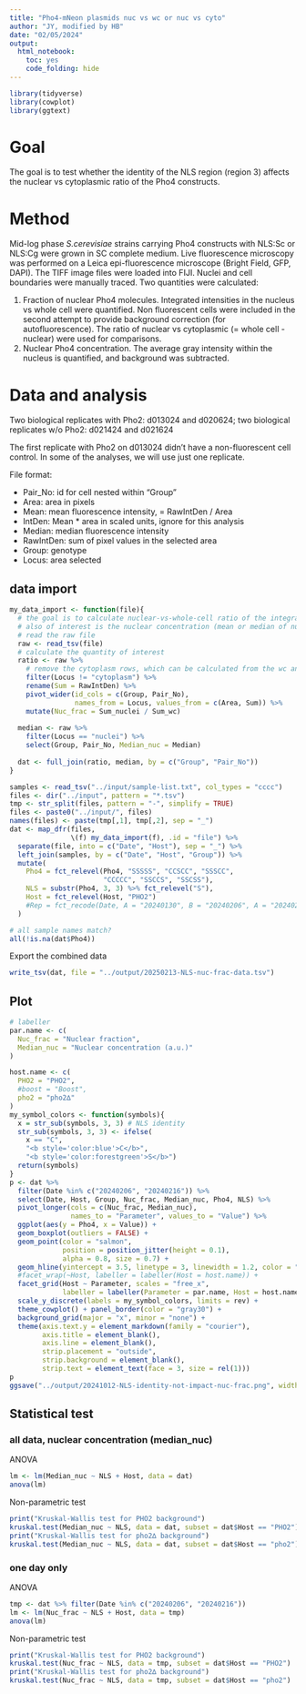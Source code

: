 ```yaml
---
title: "Pho4-mNeon plasmids nuc vs wc or nuc vs cyto"
author: "JY, modified by HB"
date: "02/05/2024"
output: 
  html_notebook:
    toc: yes
    code_folding: hide
---
```


```r
library(tidyverse)
library(cowplot)
library(ggtext)
```

# Goal

The goal is to test whether the identity of the NLS region (region 3) affects the nuclear vs cytoplasmic ratio of the Pho4 constructs.

# Method
Mid-log phase _S.cerevisiae_ strains carrying Pho4 constructs with NLS:Sc or NLS:Cg were grown in SC complete medium. Live fluorescence microscopy was performed on a Leica epi-fluorescence microscope (Bright Field, GFP, DAPI). The TIFF image files were loaded into FIJI. Nuclei and cell boundaries were manually traced. Two quantities were calculated:

1. Fraction of nuclear Pho4 molecules.
    Integrated intensities in the nucleus vs whole cell were quantified. Non fluorescent cells were included in the second attempt to provide background correction (for autofluorescence). The ratio of nuclear vs cytoplasmic (= whole cell - nuclear) were used for comparisons.
2. Nuclear Pho4 concentration.
    The average gray intensity within the nucleus is quantified, and background was subtracted.

# Data and analysis
Two biological replicates with Pho2: d013024 and d020624; two biological replicates w/o Pho2: d021424 and d021624

The first replicate with Pho2 on d013024 didn't have a non-fluorescent cell control. In some of the analyses, we will use just one replicate.

File format:

- Pair_No: id for cell nested within "Group"
- Area: area in pixels
- Mean: mean fluorescence intensity, = RawIntDen / Area
- IntDen: Mean * area in scaled units, ignore for this analysis
- Median: median fluorescence intensity
- RawIntDen: sum of pixel values in the selected area
- Group: genotype
- Locus: area selected

## data import
```r
my_data_import <- function(file){
  # the goal is to calculate nuclear-vs-whole-cell ratio of the integrated GFP signal
  # also of interest is the nuclear concentration (mean or median of nucleus)
  # read the raw file
  raw <- read_tsv(file)
  # calculate the quantity of interest
  ratio <- raw %>% 
    # remove the cytoplasm rows, which can be calculated from the wc and nuclei
    filter(Locus != "cytoplasm") %>% 
    rename(Sum = RawIntDen) %>% 
    pivot_wider(id_cols = c(Group, Pair_No),
                names_from = Locus, values_from = c(Area, Sum)) %>% 
    mutate(Nuc_frac = Sum_nuclei / Sum_wc)
  
  median <- raw %>% 
    filter(Locus == "nuclei") %>% 
    select(Group, Pair_No, Median_nuc = Median)
  
  dat <- full_join(ratio, median, by = c("Group", "Pair_No"))
}
```

```r
samples <- read_tsv("../input/sample-list.txt", col_types = "cccc")
files <- dir("../input", pattern = "*.tsv")
tmp <- str_split(files, pattern = "-", simplify = TRUE)
files <- paste0("../input/", files)
names(files) <- paste(tmp[,1], tmp[,2], sep = "_")
dat <- map_dfr(files,
               \(f) my_data_import(f), .id = "file") %>% 
  separate(file, into = c("Date", "Host"), sep = "_") %>% 
  left_join(samples, by = c("Date", "Host", "Group")) %>% 
  mutate(
    Pho4 = fct_relevel(Pho4, "SSSSS", "CCSCC", "SSSCC",
                       "CCCCC", "SSCCS", "SSCSS"),
    NLS = substr(Pho4, 3, 3) %>% fct_relevel("S"),
    Host = fct_relevel(Host, "PHO2")
    #Rep = fct_recode(Date, A = "20240130", B = "20240206", A = "20240214", B = "20240216")
  )

# all sample names match?
all(!is.na(dat$Pho4))
```
Export the combined data
```r
write_tsv(dat, file = "../output/20250213-NLS-nuc-frac-data.tsv")
```

## Plot
```r
# labeller
par.name <- c(
  Nuc_frac = "Nuclear fraction",
  Median_nuc = "Nuclear concentration (a.u.)"
)

host.name <- c(
  PHO2 = "PHO2",
  #boost = "Boost",
  pho2 = "pho2∆"
)
my_symbol_colors <- function(symbols){
  x = str_sub(symbols, 3, 3) # NLS identity
  str_sub(symbols, 3, 3) <- ifelse(
    x == "C", 
    "<b style='color:blue'>C</b>", 
    "<b style='color:forestgreen'>S</b>")
  return(symbols)
}
p <- dat %>%
  filter(Date %in% c("20240206", "20240216")) %>% 
  select(Date, Host, Group, Nuc_frac, Median_nuc, Pho4, NLS) %>% 
  pivot_longer(cols = c(Nuc_frac, Median_nuc), 
               names_to = "Parameter", values_to = "Value") %>% 
  ggplot(aes(y = Pho4, x = Value)) +
  geom_boxplot(outliers = FALSE) +
  geom_point(color = "salmon",
             position = position_jitter(height = 0.1), 
             alpha = 0.8, size = 0.7) +
  geom_hline(yintercept = 3.5, linetype = 3, linewidth = 1.2, color = "gray40") +
  #facet_wrap(~Host, labeller = labeller(Host = host.name)) +
  facet_grid(Host ~ Parameter, scales = "free_x",
             labeller = labeller(Parameter = par.name, Host = host.name)) +
  scale_y_discrete(labels = my_symbol_colors, limits = rev) +
  theme_cowplot() + panel_border(color = "gray30") +
  background_grid(major = "x", minor = "none") +
  theme(axis.text.y = element_markdown(family = "courier"),
        axis.title = element_blank(),
        axis.line = element_blank(),
        strip.placement = "outside",
        strip.background = element_blank(),
        strip.text = element_text(face = 3, size = rel(1)))
p
ggsave("../output/20241012-NLS-identity-not-impact-nuc-frac.png", width = 6, height = 4)
```
## Statistical test
### all data, nuclear concentration (median_nuc)
ANOVA
```r
lm <- lm(Median_nuc ~ NLS + Host, data = dat)
anova(lm)
```

Non-parametric test
```r
print("Kruskal-Wallis test for PHO2 background")
kruskal.test(Median_nuc ~ NLS, data = dat, subset = dat$Host == "PHO2")
print("Kruskal-Wallis test for pho2∆ background")
kruskal.test(Median_nuc ~ NLS, data = dat, subset = dat$Host == "pho2")
```
### one day only
ANOVA
```r
tmp <- dat %>% filter(Date %in% c("20240206", "20240216"))
lm <- lm(Nuc_frac ~ NLS + Host, data = tmp)
anova(lm)
```
Non-parametric test
```r
print("Kruskal-Wallis test for PHO2 background")
kruskal.test(Nuc_frac ~ NLS, data = tmp, subset = dat$Host == "PHO2")
print("Kruskal-Wallis test for pho2∆ background")
kruskal.test(Nuc_frac ~ NLS, data = tmp, subset = dat$Host == "pho2")
```

